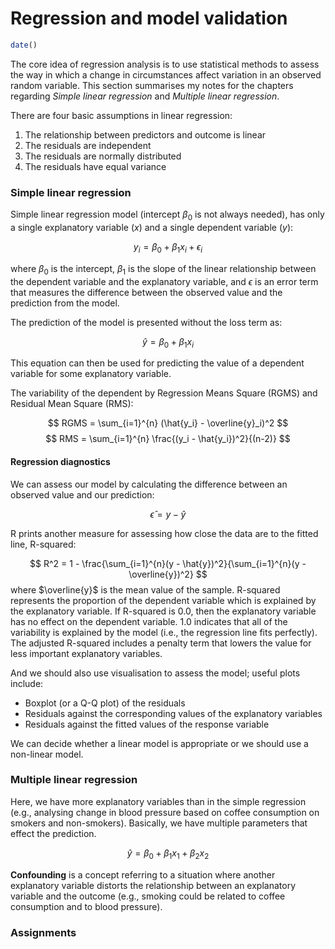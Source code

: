# Regression and model validation

```r
date()
```

The core idea of regression analysis is to use statistical methods to assess the way in which a change in
circumstances affect variation in an observed random variable. This section summarises my notes for the
chapters regarding *Simple linear regression* and *Multiple linear regression*.

There are four basic assumptions in linear regression:

1. The relationship between predictors and outcome is linear
2. The residuals are independent
3. The residuals are normally distributed
4. The residuals have equal variance

### Simple linear regression

Simple linear regression model (intercept $\beta_0$ is not always needed), has only a single explanatory variable ($x$) and a single dependent variable ($y$):

$$
y_i = \beta_0 + \beta_1 x_i + \epsilon_i
$$

where $\beta_0$ is the intercept, $\beta_1$ is the slope of the linear relationship between the
dependent variable and the explanatory variable, and $\epsilon$ is an error term that measures
the difference between the observed value and the prediction from the model.

The prediction of the model is presented without the loss term as:

$$
\hat{y} = \beta_0 + \beta_1 x_i
$$

This equation can then be used for predicting the value of a dependent variable for some explanatory variable.

The variability of the dependent by Regression Means Square (RGMS) and Residual Mean Square (RMS):

$$
RGMS = \sum_{i=1}^{n} (\hat{y_i} - \overline{y}_i)^2
$$
$$
RMS = \sum_{i=1}^{n} \frac{(y_i - \hat{y_i})^2}{(n-2)}
$$


#### Regression diagnostics

We can assess our model by calculating the difference between an observed value and our prediction:

$$
\hat{\epsilon} = y - \hat{y} 
$$

R prints another measure for assessing how close the data are to the fitted line, R-squared:

$$
R^2 = 1 - \frac{\sum_{i=1}^{n}(y - \hat{y})^2}{\sum_{i=1}^{n}(y - \overline{y})^2}
$$
where $\overline{y}$ is the mean value of the sample. R-squared represents the proportion of the dependent variable which is explained by the explanatory variable. If R-squared is 0.0, then the explanatory variable has no effect on the dependent variable. 1.0 indicates that all of the variability is explained by the model (i.e., the regression line fits perfectly). The adjusted R-squared includes a penalty term that lowers the value for less important explanatory variables.

And we should also use visualisation to assess the model; useful plots include:

* Boxplot (or a Q-Q plot) of the residuals
* Residuals against the corresponding values of the explanatory variables
* Residuals against the fitted values of the response variable

We can decide whether a linear model is appropriate or we should use a non-linear model.


### Multiple linear regression

Here, we have more explanatory variables than in the simple regression (e.g., analysing change in blood pressure
based on coffee consumption on smokers and non-smokers). Basically, we have multiple parameters that effect the prediction.

$$
\hat{y} = \beta_0 + \beta_1 x_1 + \beta_2 x_2
$$

__Confounding__ is a concept referring to a situation where another explanatory variable distorts the relationship between an explanatory variable and the outcome (e.g., smoking could be related to coffee consumption and to blood pressure).

### Assignments

